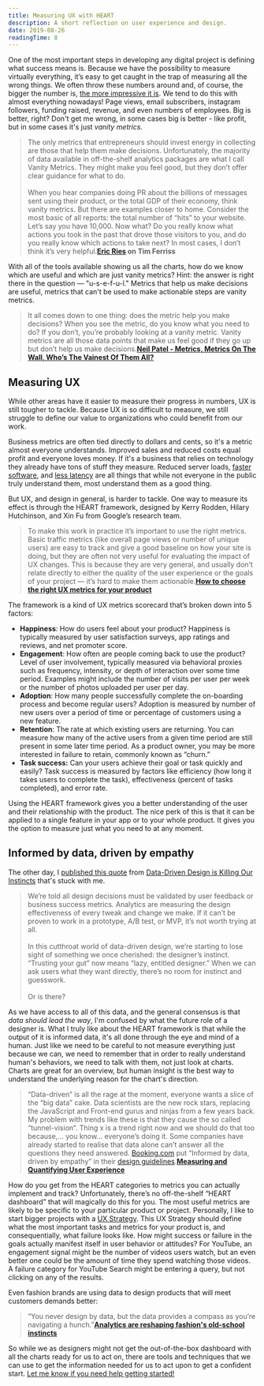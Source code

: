 ```yaml
---
title: Measuring UX with HEART
description: A short reflection on user experience and design.
date: 2019-08-26
readingTime: 8
---
```


One of the most important steps in developing any digital project is defining what success means is. Because we have the possibility to measure virtually everything, it’s easy to get caught in the trap of measuring all the wrong things. We often throw these numbers around and, of course, the bigger the number is, [the more impressive it is](/chasinggrowth/). We tend to do this with almost everything nowadays! Page views, email subscribers, instagram followers, funding raised, revenue, and even numbers of employees. Big is better, right? Don't get me wrong, in some cases big is better - like profit, but in some cases it's just *vanity metrics.*

>The only metrics that entrepreneurs should invest energy in collecting are those that help them make decisions. Unfortunately, the majority of data available in off-the-shelf analytics packages are what I call Vanity Metrics. They might make you feel good, but they don’t offer clear guidance for what to do.<br /><br />
When you hear companies doing PR about the billions of messages sent using their product, or the total GDP of their economy, think vanity metrics. But there are examples closer to home. Consider the most basic of all reports: the total number of “hits” to your website. Let’s say you have 10,000. Now what? Do you really know what actions you took in the past that drove those visitors to you, and do you really know which actions to take next? In most cases, I don’t think it’s very helpful.**[Eric Ries](https://tim.blog/2009/05/19/vanity-metrics-vs-actionable-metrics/) on Tim Ferriss**

With all of the tools available showing us all the charts, how do we know which are useful and which are just vanity metrics? Hint: the answer is right there in the question — "u-s-e-f-u-l." Metrics that help us make decisions are useful, metrics that can't be used to make actionable steps are vanity metrics.

>It all comes down to one thing: does the metric help you make decisions? When you see the metric, do you know what you need to do? If you don’t, you’re probably looking at a vanity metric. Vanity metrics are all those data points that make us feel good if they go up but don’t help us make decisions.**[Neil Patel - Metrics, Metrics On The Wall, Who’s The Vainest Of Them All?](https://neilpatel.com/blog/vainest-metrics/)**

## Measuring UX

While other areas have it easier to measure their progress in numbers, UX is still tougher to tackle. Because UX is so difficult to measure, we still struggle to define our value to organizations who could benefit from our work.

Business metrics are often tied directly to dollars and cents, so it's a metric almost everyone understands. Improved sales and reduced costs equal profit and everyone loves money. If it's a business that relies on technology they already have tons of stuff they measure. Reduced server loads, [faster software](/fast-software/), and [less latency](/waiting/) are all things that while not everyone in the public truly understand them, most understand them as a good thing.

But UX, and design in general, is harder to tackle. One way to measure its effect is through the HEART framework, designed by Kerry Rodden, Hilary Hutchinson, and Xin Fu from Google’s research team.


>To make this work in practice it’s important to use the right metrics. Basic traffic metrics (like overall page views or number of unique users) are easy to track and give a good baseline on how your site is doing, but they are often not very useful for evaluating the impact of UX changes. This is because they are very general, and usually don’t relate directly to either the quality of the user experience or the goals of your project — it’s hard to make them actionable.**[How to choose the right UX metrics for your product](https://library.gv.com/how-to-choose-the-right-ux-metrics-for-your-product-5f46359ab5be)**


The framework is a kind of UX metrics scorecard that’s broken down into 5 factors:

- **Happiness**: How do users feel about your product? Happiness is typically measured by user satisfaction surveys, app ratings and reviews, and net promoter score.
- **Engagement**: How often are people coming back to use the product? Level of user involvement, typically measured via behavioral proxies such as frequency, intensity, or depth of interaction over some time period. Examples might include the number of visits per user per week or the number of photos uploaded per user per day.
- **Adoption**: How many people successfully complete the on-boarding process and become regular users? Adoption is measured by number of new users over a period of time or percentage of customers using a new feature.
- **Retention**: The rate at which existing users are returning. You can measure how many of the active users from a given time period are still present in some later time period. As a product owner, you may be more interested in failure to retain, commonly known as “churn.”
- **Task success:** Can your users achieve their goal or task quickly and easily? Task success is measured by factors like efficiency (how long it takes users to complete the task), effectiveness (percent of tasks completed), and error rate.

Using the HEART framework gives you a better understanding of the user and their relationship with the product. The nice perk of this is that it can be applied to a single feature in your app or to your whole product. It gives you the option to measure just what you need to at any moment.

## Informed by data, driven by empathy

The other day, I [published this quote](/data-driven-design/) from [Data-Driven Design is Killing Our Instincts](https://modus.medium.com/data-driven-design-is-killing-our-instincts-d448d141653d) that's stuck with me.

>We’re told all design decisions must be validated by user feedback or business success metrics. Analytics are measuring the design effectiveness of every tweak and change we make. If it can’t be proven to work in a prototype, A/B test, or MVP, it’s not worth trying at all. 
<br /><br />In this cutthroat world of data-driven design, we’re starting to lose sight of something we once cherished: the designer’s instinct. “Trusting your gut” now means “lazy, entitled designer.” When we can ask users what they want directly, there’s no room for instinct and guesswork. 
<br /><br />Or is there?

As we have access to all of this data, and the general consensus is that *data should lead the way*, I'm confused by what the future role of a designer is. What I truly like about the HEART framework is that while the output of it is informed data, it's all done through the eye and mind of a human.
Just like we need to be careful to not measure everything just because we can, we need to remember that in order to really understand human's behaviors, we need to talk with them, not just look at charts. Charts are great for an overview, but human insight is the best way to understand the underlying reason for the chart's direction.

>“Data-driven” is all the rage at the moment, everyone wants a slice of the “big data” cake. Data scientists are the new rock stars, replacing the JavaScript and Front-end gurus and ninjas from a few years back. My problem with trends like these is that they cause the so called “tunnel-vision”. Thing x is a trend right now and we should do that too because,… you know… everyone’s doing it.
Some companies have already started to realise that data alone can’t answer all the questions they need answered. [Booking.com](http://booking.com/) put “Informed by data, driven by empathy” in their [design guidelines](https://booking.design/maja-and-kits-winter-adventures-943ddca06bcf).**[Measuring and Quantifying User Experience](https://uxdesign.cc/measuring-and-quantifying-user-experience-8f555f07363d)**

How do you get from the HEART categories to metrics you can actually implement and track? Unfortunately, there’s no off-the-shelf “HEART dashboard” that will magically do this for you. The most useful metrics are likely to be specific to your particular product or project. Personally, I like to start bigger projects with a [UX Strategy](/uxstrategy/). This UX Strategy should define what the most important tasks and metrics for your product is, and consequentially, what failure looks like. How might success or failure in the goals actually manifest itself in user behavior or attitudes? For YouTube, an engagement signal might be the number of videos users watch, but an even better one could be the amount of time they spend watching those videos. A failure category for YouTube Search might be entering a query, but not clicking on any of the results.

Even fashion brands are using data to design products that will meet customers demands better:

>“You never design by data, but the data provides a compass as you’re navigating a hunch.”**[Analytics are reshaping fashion's old-school instincts](https://www.voguebusiness.com/technology/data-trend-forecasting-google-tracking-tools?utm_source=GoSquared+Resources&utm_campaign=eb8836d887-GoSquared_Weekly_197&utm_medium=email&utm_term=0_6c6d54cfe6-eb8836d887-307670933)**

So while we as designers might not get the out-of-the-box dashboard with all the charts ready for us to act on, there are tools and techniques that we can use to get the information needed for us to act upon to get a confident start. [Let me know if you need help getting started!](/contact)